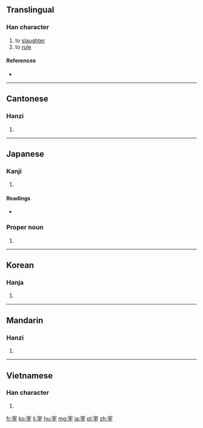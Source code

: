 ==Translingual==

===Han character===
{{Han char|rn=40|rad=宀|as=07|sn=10|four=3040<sub>1</sub>|canj=十卜廿十 (JYTJ)|ids=⿱[[宀]][[辛]]}}

# to [[slaughter]]
# to [[rule]]

====References====
* {{Han ref|kx=0286.040|dkj=07160|dj=0565.040|hdz=20935.060|uh=5BB0|ud=23472|bh=AE5F|bd=44639}}

----

==Cantonese==

===Hanzi===
{{yue-hanzi|jyut=[[zoi2]]|y=joi2}}

# {{defn|lang=yue|sort=宀07}}

----

==Japanese==

===Kanji===
{{ja-kanji|grade=c|rs=宀07}}

# {{defn|lang=ja|sort=宀07}}

====Readings====
* {{ja-readings|on=[[さい]] (sai)|kun=[[つかさどる]] (tsukasadoru), [[つかさ]] (tsukasa)}}

===Proper noun===
{{ja-pos|おさむ|proper}}

# {{given name|male|lang=ja|sort=おさむ}}

----

==Korean==

===Hanja===
{{ko-hanja|hangeul=재|rv=jae|mr=chae}}

# {{defn|lang=ko|sort=宀07}}

----

==Mandarin==

===Hanzi===
{{cmn-hanzi|pin=[[zǎi]] ([[zai3]])|wg=tsai<sup>3</sup>}}

# {{defn|lang=cmn|sort=宀07}}

----

==Vietnamese==

===Han character===
{{vi-hantu|rs=宀07|tể}}

# {{defn|lang=vi|sort=宀07}}

[[fr:宰]]
[[ko:宰]]
[[li:宰]]
[[hu:宰]]
[[mg:宰]]
[[ja:宰]]
[[pl:宰]]
[[zh:宰]]